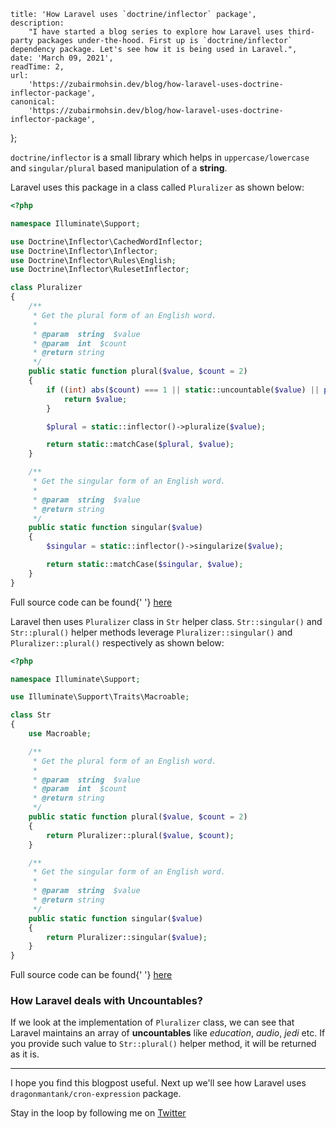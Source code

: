 
    title: 'How Laravel uses `doctrine/inflector` package',
    description:
        "I have started a blog series to explore how Laravel uses third-party packages under-the-hood. First up is `doctrine/inflector` dependency package. Let's see how it is being used in Laravel.",
    date: 'March 09, 2021',
    readTime: 2,
    url:
        'https://zubairmohsin.dev/blog/how-laravel-uses-doctrine-inflector-package',
    canonical:
        'https://zubairmohsin.dev/blog/how-laravel-uses-doctrine-inflector-package',
};


`doctrine/inflector` is a small library which helps in `uppercase/lowercase` and `singular/plural` based manipulation of a **string**.

Laravel uses this package in a class called `Pluralizer` as shown below:

```php
<?php

namespace Illuminate\Support;

use Doctrine\Inflector\CachedWordInflector;
use Doctrine\Inflector\Inflector;
use Doctrine\Inflector\Rules\English;
use Doctrine\Inflector\RulesetInflector;

class Pluralizer
{
    /**
     * Get the plural form of an English word.
     *
     * @param  string  $value
     * @param  int  $count
     * @return string
     */
    public static function plural($value, $count = 2)
    {
        if ((int) abs($count) === 1 || static::uncountable($value) || preg_match('/^(.*)[A-Za-z0-9\x{0080}-\x{FFFF}]$/u', $value) == 0) {
            return $value;
        }

        $plural = static::inflector()->pluralize($value);

        return static::matchCase($plural, $value);
    }

    /**
     * Get the singular form of an English word.
     *
     * @param  string  $value
     * @return string
     */
    public static function singular($value)
    {
        $singular = static::inflector()->singularize($value);

        return static::matchCase($singular, $value);
    }
}
```

<p style={{ textAlign: 'center', fontSize: '0.75rem;' }}>
    Full source code can be found{' '}
    <a
        target="_blank"
        href="https://github.com/laravel/framework/blob/8.x/src/Illuminate/Support/Pluralizer.php"
    >
        here
    </a>
</p>

Laravel then uses `Pluralizer` class in `Str` helper class. `Str::singular()` and `Str::plural()` helper methods leverage `Pluralizer::singular()` and `Pluralizer::plural()` respectively as shown below:

```php
<?php

namespace Illuminate\Support;

use Illuminate\Support\Traits\Macroable;

class Str
{
    use Macroable;

    /**
     * Get the plural form of an English word.
     *
     * @param  string  $value
     * @param  int  $count
     * @return string
     */
    public static function plural($value, $count = 2)
    {
        return Pluralizer::plural($value, $count);
    }

    /**
     * Get the singular form of an English word.
     *
     * @param  string  $value
     * @return string
     */
    public static function singular($value)
    {
        return Pluralizer::singular($value);
    }
}
```

<p style={{ textAlign: 'center', fontSize: '0.75rem;' }}>
    Full source code can be found{' '}
    <a
        target="_blank"
        href="https://github.com/laravel/framework/blob/8.x/src/Illuminate/Support/Str.php"
    >
        here
    </a>
</p>

### How Laravel deals with Uncountables?

If we look at the implementation of `Pluralizer` class, we can see that Laravel maintains an array of **uncountables** like _education_, _audio_, _jedi_ etc. If you provide such value to `Str::plural()` helper method, it will be returned as it is.

---

I hope you find this blogpost useful. Next up we'll see how Laravel uses `dragonmantank/cron-expression` package.

Stay in the loop by following me on [Twitter](https://twitter.com/Zubairmohsin33)
